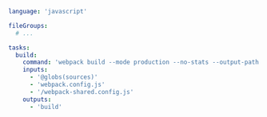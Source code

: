 ```yaml title="<project>/moon.yml" {10}
language: 'javascript'

fileGroups:
  # ...

tasks:
  build:
    command: 'webpack build --mode production --no-stats --output-path @out(0)'
    inputs:
      - '@globs(sources)'
      - 'webpack.config.js'
      - '/webpack-shared.config.js'
    outputs:
      - 'build'
```

